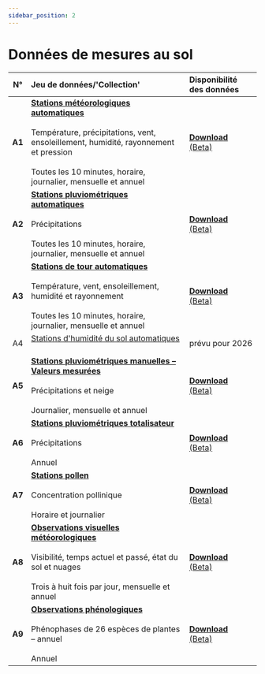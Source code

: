 ```yaml
---
sidebar_position: 2
---
```


# Données de mesures au sol

| N°     | Jeu de données/'Collection' | Disponibilité des données |
|:------:|:---------|:---------|
| **A1** | [**Stations météorologiques automatiques**](/a-data-groundbased/a1-automatic-weather-stations) <br></br> Température, précipitations, vent, ensoleillement, humidité, rayonnement et pression <br></br> Toutes les 10 minutes, horaire, journalier, mensuelle et annuel | [**Download** (Beta)](https://opendatadocs.meteoswiss.ch/a-data-groundbased/a1-automatic-weather-stations#data-download) |
| **A2** | [**Stations pluviométriques automatiques**](/a-data-groundbased/a2-automatic-precipitation-stations) <br></br> Précipitations <br></br> Toutes les 10 minutes, horaire, journalier, mensuelle et annuel | [**Download** (Beta)](https://opendatadocs.meteoswiss.ch/a-data-groundbased/a2-automatic-precipitation-stations#data-download) |
| **A3** | [**Stations de tour automatiques**](/a-data-groundbased/a3-automatic-tower-stations) <br></br> Température, vent, ensoleillement, humidité et rayonnement <br></br> Toutes les 10 minutes, horaire, journalier, mensuelle et annuel | [**Download** (Beta)](https://opendatadocs.meteoswiss.ch/a-data-groundbased/a3-automatic-tower-stations#data-download) |
| A4     | [Stations d'humidité du sol automatiques](/a-data-groundbased/a4-automatic-soil-stations) <br></br> | prévu pour 2026 |
| **A5** | [**Stations pluviométriques manuelles – Valeurs mesurées**](/a-data-groundbased/a5-manual-precipitation-stations) <br></br> Précipitations et neige <br></br> Journalier, mensuelle et annuel | [**Download** (Beta)](https://opendatadocs.meteoswiss.ch/a-data-groundbased/a5-manual-precipitation-stations#data-download) |
| **A6** | [**Stations pluviométriques totalisateur**](/a-data-groundbased/a6-totaliser-precipitation-stations) <br></br> Précipitations <br></br> Annuel | [**Download** (Beta)](https://opendatadocs.meteoswiss.ch/a-data-groundbased/a6-totaliser-precipitation-stations#data-download) |
| **A7** | [**Stations pollen**](/a-data-groundbased/a7-pollen-stations) <br></br> Concentration pollinique <br></br> Horaire et journalier | [**Download** (Beta)](https://opendatadocs.meteoswiss.ch/a-data-groundbased/a7-pollen-stations#data-download) |
| **A8** | [**Observations visuelles météorologiques**](/a-data-groundbased/a8-meteorological-visual-observations) <br></br> Visibilité, temps actuel et passé, état du sol et nuages <br></br> Trois à huit fois par jour, mensuelle et annuel | [**Download** (Beta)](https://opendatadocs.meteoswiss.ch/a-data-groundbased/a8-meteorological-visual-observations#data-download) |
| **A9** | [**Observations phénologiques**](/a-data-groundbased/a9-phenological-observations) <br></br> Phénophases de 26 espèces de plantes – annuel <br></br> Annuel | [**Download** (Beta)](https://opendatadocs.meteoswiss.ch/a-data-groundbased/a9-phenological-observations#data-download) |
